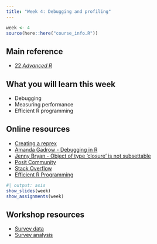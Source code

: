 ```yaml
---
title: "Week 4: Debugging and profiling"
---
```


```r
week <- 4
source(here::here("course_info.R"))
```

## Main reference

* [22 *Advanced R*](https://adv-r.hadley.nz/debugging.html)

## What you will learn this week

* Debugging
* Measuring performance
* Efficient R programming

## Online resources

* [Creating a reprex](https://www.tidyverse.org/help/#reprex)
* [Amanda Gadrow - Debugging in R](https://posit.co/resources/videos/debugging-techniques-in-rstudio-2/)
* [Jenny Bryan - Object of type 'closure' is not subsettable](https://youtu.be/vgYS-F8opgE?si=BiXwdCR-Vghb572r)
* [Posit Community](https://community.rstudio.com)
* [Stack Overflow](https://stackoverflow.com/)
* [Efficient R Programming](https://csgillespie.github.io/efficientR/)

```r
#| output: asis
show_slides(week)
show_assignments(week)
```

## Workshop resources

* [Survey data](survey_data.csv)
* [Survey analysis](survey_dplyr_bug.R)
